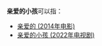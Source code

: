 '''亲爱的小孩'''可以指：
* [[亲爱的_(2014年电影)|亲爱的 (2014年电影)]]
* [[亲爱的小孩_(2022年电视剧)|亲爱的小孩 (2022年电视剧)]]
{{disambiguation|cat=五字中国作品消歧义}}